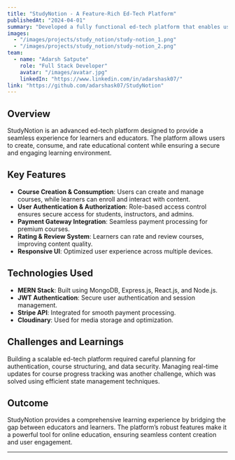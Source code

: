 ```yaml
---
title: "StudyNotion - A Feature-Rich Ed-Tech Platform"
publishedAt: "2024-04-01"
summary: "Developed a fully functional ed-tech platform that enables users to create, consume, and rate educational content, with robust authentication and payment integration."
images:
  - "/images/projects/study_notion/study-notion_1.png"
  - "/images/projects/study_notion/study-notion_2.png"
team:
  - name: "Adarsh Satpute"
    role: "Full Stack Developer"
    avatar: "/images/avatar.jpg"
    linkedIn: "https://www.linkedin.com/in/adarshask07/"
link: "https://github.com/adarshask07/StudyNotion"
---
```


## Overview

StudyNotion is an advanced ed-tech platform designed to provide a seamless experience for learners and educators. The platform allows users to create, consume, and rate educational content while ensuring a secure and engaging learning environment.

## Key Features

- **Course Creation & Consumption**: Users can create and manage courses, while learners can enroll and interact with content.
- **User Authentication & Authorization**: Role-based access control ensures secure access for students, instructors, and admins.
- **Payment Gateway Integration**: Seamless payment processing for premium courses.
- **Rating & Review System**: Learners can rate and review courses, improving content quality.
- **Responsive UI**: Optimized user experience across multiple devices.

## Technologies Used

- **MERN Stack**: Built using MongoDB, Express.js, React.js, and Node.js.
- **JWT Authentication**: Secure user authentication and session management.
- **Stripe API**: Integrated for smooth payment processing.
- **Cloudinary**: Used for media storage and optimization.

## Challenges and Learnings

Building a scalable ed-tech platform required careful planning for authentication, course structuring, and data security. Managing real-time updates for course progress tracking was another challenge, which was solved using efficient state management techniques.

## Outcome

StudyNotion provides a comprehensive learning experience by bridging the gap between educators and learners. The platform’s robust features make it a powerful tool for online education, ensuring seamless content creation and user engagement.

---